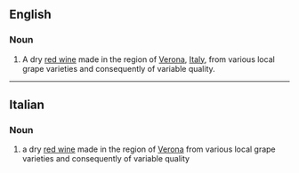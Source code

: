 {{also|valpolicella}}

==English==

===Noun===
{{en-noun|~}}

# A dry [[red wine]] made in the region of [[Verona]], [[Italy]], from various local grape varieties and consequently of variable quality.

----

==Italian==

===Noun===
{{wikipedia|lang=it}}
{{it-noun|m|#}}

# a dry [[red wine]] made in the region of [[Verona]] from various local grape varieties and consequently of variable quality

{{C|it|Wines}}
